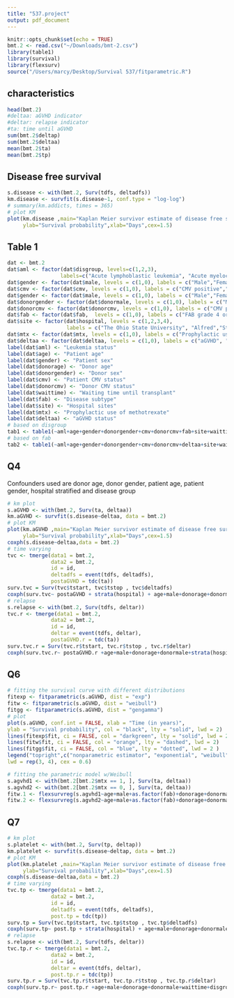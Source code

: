 ```yaml
---
title: "537.project"
output: pdf_document
---
```


```r
knitr::opts_chunk$set(echo = TRUE)
bmt.2 <- read.csv("~/Downloads/bmt-2.csv")
library(table1)
library(survival)
library(flexsurv)
source("/Users/marcy/Desktop/Survival 537/fitparametric.R")
```

## characteristics
```r
head(bmt.2)
#deltaa: aGVHD indicator
#deltar: relapse indicator
#ta: time until aGVHD
sum(bmt.2$deltap)
sum(bmt.2$deltaa)
mean(bmt.2$ta)
mean(bmt.2$tp)
```

## Disease free survival
```r
s.disease <- with(bmt.2, Surv(tdfs, deltadfs))
km.disease <- survfit(s.disease~1, conf.type = "log-log")
# summary(km.addicts, times = 365)
# plot KM
plot(km.disease ,main="Kaplan Meier survivor estimate of disease free survival", 
     ylab="Survival probability",xlab="Days",cex=1.5)

```

## Table 1
```r
dat <- bmt.2
dat$aml <- factor(dat$disgroup, levels=c(1,2,3),
                 labels=c("Acute lymphoblastic leukemia", "Acute myelocytic leukemia", "AML High risk"))
dat$gender <- factor(dat$male, levels = c(1,0), labels = c("Male","Female"))
dat$cmv <- factor(dat$cmv, levels = c(1,0), labels = c("CMV positive","CMV negative"))
dat$gender <- factor(dat$male, levels = c(1,0), labels = c("Male","Female"))
dat$donorgender <- factor(dat$donormale, levels = c(1,0), labels = c("Male","Female"))
dat$donorcmv <- factor(dat$donorcmv, levels = c(1,0), labels = c("CMV positive","CMV negative"))
dat$fab <- factor(dat$fab,  levels = c(1,0), labels = c("FAB grade 4 or 5", "AML 0"))
dat$site <- factor(dat$hospital, levels = c(1,2,3,4), 
                   labels = c("The Ohio State University", "Alfred","St. Vincent", "Hahnemann"))
dat$mtx <- factor(dat$mtx, levels = c(1,0), labels = c("Prophylactic use of methotrexate", "No use"))
dat$deltaa <- factor(dat$deltaa, levels = c(1,0), labels = c("aGVHD", "No aGVHD"))
label(dat$aml) <- "Leukemia status"
label(dat$age) <- "Patient age"
label(dat$gender) <- "Patient sex"
label(dat$donorage) <- "Donor age"
label(dat$donorgender) <- "Donor sex"
label(dat$cmv) <- "Patient CMV status"
label(dat$donorcmv) <- "Donor CMV status"
label(dat$waittime) <- "Waiting time until transplant"
label(dat$fab) <- "Disease subtype"
label(dat$site) <- "Hospital sites"
label(dat$mtx) <- "Prophylactic use of methotrexate"
label(dat$deltaa) <- "aGVHD status"
# based on disgroup
tab1 <- table1(~aml+age+gender+donorgender+cmv+donorcmv+fab+site+waittime+mtx|aml, data = dat)
# based on fab
tab2 <- table1(~aml+age+gender+donorgender+cmv+donorcmv+deltaa+site+waittime+mtx|fab, data = dat)
```
## Q4
Confounders used are donor age, donor gender, patient age, patient gender, hospital stratified and disease group
```r
# km plot
s.aGVHD <- with(bmt.2, Surv(ta, deltaa))
km.aGVHD <- survfit(s.disease~deltaa, data = bmt.2)
# plot KM
plot(km.aGVHD ,main="Kaplan Meier survivor estimate of disease free survival", 
     ylab="Survival probability",xlab="Days",cex=1.5)
coxph(s.disease~deltaa,data = bmt.2)
# time varying
tvc <- tmerge(data1 = bmt.2,
              data2 = bmt.2,
              id = id,
              deltadfs = event(tdfs, deltadfs),
              postaGVHD = tdc(ta))
surv.tvc = Surv(tvc$tstart, tvc$tstop , tvc$deltadfs) 
coxph(surv.tvc~ postaGVHD + strata(hospital) + age+male+donorage+donormale+strata(hospital)+as.factor(disgroup) , data=tvc)
# relapse
s.relapse <- with(bmt.2, Surv(tdfs, deltar))
tvc.r <- tmerge(data1 = bmt.2,
              data2 = bmt.2,
              id = id,
              deltar = event(tdfs, deltar),
              postaGVHD.r = tdc(ta))
surv.tvc.r = Surv(tvc.r$tstart, tvc.r$tstop , tvc.r$deltar) 
coxph(surv.tvc.r~ postaGVHD.r +age+male+donorage+donormale+strata(hospital)+disgroup, data=tvc.r)
```
## Q6
```r
# fitting the survival curve with different distributions
fitexp <- fitparametric(s.aGVHD, dist = "exp")
fitw <- fitparametric(s.aGVHD, dist = "weibull")
fitgg <- fitparametric(s.aGVHD, dist = "gengamma")
# plot
plot(s.aGVHD, conf.int = FALSE, xlab = "Time (in years)",
ylab = "Survival probability", col = "black", lty = "solid", lwd = 2)
lines(fitexp$fit, ci = FALSE, col = "darkgreen", lty = "solid", lwd = 2)
lines(fitw$fit, ci = FALSE, col = "orange", lty = "dashed", lwd = 2)
lines(fitgg$fit, ci = FALSE, col = "blue", lty = "dotted", lwd = 2 )
legend("topright",c("nonparametric estimator", "exponential", "weibull", "gengamma"), col = c("black", "darkgreen", "orange", "blue"), lty = c("solid", "solid", "dashed", "dotted"),
lwd = rep(3, 4), cex = 0.6) 

# fitting the parametric model w/Weibull
s.agvhd1 <- with(bmt.2[bmt.2$mtx == 1, ], Surv(ta, deltaa))
s.agvhd2 <- with(bmt.2[bmt.2$mtx == 0, ], Surv(ta, deltaa))
fitw.1 <- flexsurvreg(s.agvhd1~age+male+as.factor(fab)+donorage+donormale, dist = "weibull", data  = bmt.2[bmt.2$mtx == 1, ])
fitw.2 <- flexsurvreg(s.agvhd2~age+male+as.factor(fab)+donorage+donormale, dist = "weibull", data = bmt.2[bmt.2$mtx == 0, ])

```

## Q7
```r
# km plot
s.platelet <- with(bmt.2, Surv(tp, deltap))
km.platelet <- survfit(s.disease~deltap, data = bmt.2)
# plot KM
plot(km.platelet ,main="Kaplan Meier survivor estimate of disease free survival", 
     ylab="Survival probability",xlab="Days",cex=1.5)
coxph(s.disease~deltaa,data = bmt.2)
# time varying
tvc.tp <- tmerge(data1 = bmt.2,
              data2 = bmt.2,
              id = id,
              deltadfs = event(tdfs, deltadfs),
              post.tp = tdc(tp))
surv.tp = Surv(tvc.tp$tstart, tvc.tp$tstop , tvc.tp$deltadfs) 
coxph(surv.tp~ post.tp + strata(hospital) + age+male+donorage+donormale+waittime+disgroup , data=tvc.tp)
# relapse
s.relapse <- with(bmt.2, Surv(tdfs, deltar))
tvc.tp.r <- tmerge(data1 = bmt.2,
              data2 = bmt.2,
              id = id,
              deltar = event(tdfs, deltar),
              post.tp.r = tdc(tp))
surv.tp.r = Surv(tvc.tp.r$tstart, tvc.tp.r$tstop , tvc.tp.r$deltar) 
coxph(surv.tp.r~ post.tp.r +age+male+donorage+donormale+waittime+disgroup, data=tvc.tp.r)

```